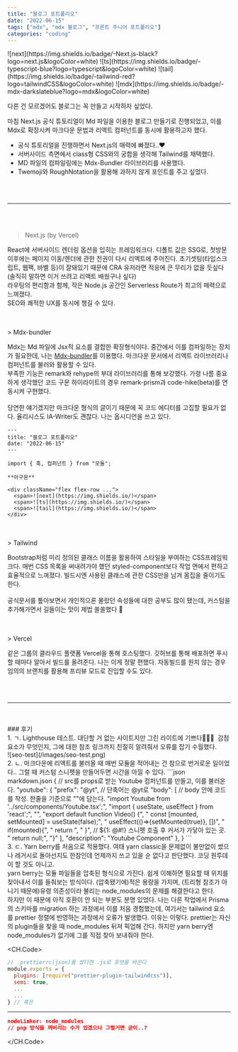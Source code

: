 ```yaml
---
title: "블로그 포트폴리오"
date: "2022-06-15"
tags: ["mdx", "mdx 블로그", "프론트 주니어 포트폴리오"]
categories: "coding"
---
```



<div className="flex flex-row justify-center space-x-1 mb-16">
  <span>![next](https://img.shields.io/badge/-Next.js-black?logo=next.js&logoColor=white)</span>
  <span>![ts](https://img.shields.io/badge/-typescript-blue?logo=typescript&logoColor=white)</span>
  <span>![tail](https://img.shields.io/badge/-tailwind-red?logo=tailwindCSS&logoColor=white)</span>
  <span>![mdx](https://img.shields.io/badge/-mdx-darkslateblue?logo=mdx&logoColor=white)</span>
</div>

다른 건 모르겠어도 블로그는 꼭 만들고 시작하자 싶었다.

마침 Next.js 공식 튜토리얼이 Md 파일을 이용한 블로그 만들기로 진행되었고, 이를 Mdx로 확장시켜 마크다운 문법과 리액트 컴퍼넌트를 동시에 활용하고자 했다.

- 공식 튜토리얼을 진행하면서 Next.js의 매력에 빠졌다..♥️
- 서버사이드 측면에서 class형 CSS와의 궁합을 생각해 Tailwind를 채택했다.
- MD 파일의 컴파일링에는 Mdx-Bundler 라이브러리를 사용했다.
- Twemoji와 RoughNotation을 활용해 과하지 않게 포인트를 주고 싶었다.

<br />
<br />
<hr/>
<br />
<br />

> Next.js (by Vercel)

React에 서버사이드 렌더링 옵션을 입히는 프레임워크다. 디폴트 값은 SSG로, 첫방문 이후에는 페이지 이동/렌더에 관한 전권이 다시 리액트에 주어진다. 초기셋팅(타입스크립트, 웹팩, 바벨 등)이 잘돼있기 때문에 CRA 유저라면 적응에 큰 무리가 없을 듯싶다(솔직히 말하면 이거 쓰려고 리액트 배웠구나 싶다)  
라우팅의 편리함과 함께, 작은 Node.js 공간인 Serverless Route가 최고의 매력으로 느껴졌다.  
SEO와 쾌적한 UX를 동시에 챙길 수 있다.

<br />
<br />
> Mdx-bundler

Mdx는 Md 파일에 Jsx적 요소를 결합한 확장형식이다. 중간에서 이를 컴파일하는 장치가 필요한데, 나는 [Mdx-bundler](https://www.iamyadav.com/blogs/use-mdx-bundler-with-next-js)를 이용했다. 마크다운 문서에서 리액트 라이브러리나 컴퍼넌트를 불러와 활용할 수 있다.  
부족한 기능은 remark와 rehype의 부대 라이브러리를 통해 보강했다. 가령 나름 중요하게 생각했던 코드 구문 하이라이트의 경우 remark-prism과 code-hike(beta)를 연동시켜 구현했다.  
<br/>
당연한 얘기겠지만 마크다운 형식의 글이기 때문에 꼭 코드 에디터를 고집할 필요가 없다. 율리시스도 IA-Writer도 괜찮다. 나는 옵시디언을 쓰고 있다.

```mdx 예시.mdx
---
title: "블로그 포트폴리오"
date: "2022-06-15"
---

import { 훅, 컴퍼넌트 } from "모듈";

**아구몬**

<div className="flex flex-row ...">
  <span>![next](https://img.shields.io/)</span>
  <span>![ts](https://img.shields.io/)</span>
  <span>![tail](https://img.shields.io/)</span>
</div>
```
<br />
<br />
> Tailwind

Bootstrap처럼 미리 정의된 클래스 이름을 활용하여 스타일을 부여하는 CSS프레임워크다. 매번 CSS 목록을 써내려가야 했던 styled-component보다 작업 면에서 편하고 효율적으로 느껴졌다. 빌드시엔 사용된 클래스에 관한 CSS만을 남겨 몸집을 줄이기도 한다.  
<br/>
공식문서를 톺아보면서 개인적으론 몰랐던 속성들에 대한 공부도 많이 됐는데, 커스텀을 추가해가면서 길들이는 맛이 제법 쏠쏠했다 🙊

<br />
<br />
> Vercel

같은 그룹의 클라우드 플랫폼 Vercel을 통해 호스팅했다. 깃허브를 통해
배포하면 푸시할 때마다 알아서 빌드를 올려준다. 나는 이게 정말 편했다. 자동빌드를 원치 않는
경우 임의의 브랜치를 활용해 프리뷰 모드로 진입할 수도 있다.

<br />
<br />
<hr/>
<br />
<br />
### 후기
<br />
1. ㄱ. Lighthouse 테스트. 대단할 거 없는 사이트지만 그린 라이트에 기쁘다🙇‍♀️🎉 &nbsp;감점 요소가 무엇인지, 그에 대한 참조 링크까지 친절히 알려줘서 오류를 잡기 수월했다.  
<br/>
![seo-test](/images/seo-test.png)
<br/>
2. ㄴ. 마크다운에 리액트를 불러올 때 매번 모듈을 적어내는 건 참으로 번거로운 일이었다.. 그럴 때 커스텀 스니펫을 만들어두면 시간을 아낄 수 있다. 
```json markdown.json
{ // src를 props로 받는 Youtube 컴퍼넌트를 만들고, 이를 불러온다.
  "youtube": {
    "prefix": "@yt", // 단축어는 @yt로
    "body": [ // body 안에 코드를 작성. 한줄을 기준으로 ""에 담는다.
      "import Youtube from '../src/components/Youtube.tsx';",
      "import { useState, useEffect } from 'react';",
      "",
      "export default function Video() {",
      "  const [mounted, setMounted] = useState(false);",
      "  useEffect(()=>{setMounted(true)}, [])",
      "  if(mounted){",
      "    return <Youtube src={'${1:/* url paste */}'} />",
      "  }", // ${1: @#!} 스니펫 호출 후 커서가 가닿아 있는 곳. 
      "  return null;",
      "}"
    ],
    "description": "Youtube Component"
  },
}
```
<br/>
3. ㄷ. Yarn berry를 처음으로 적용했다. 여태 yarn classic을 문제없이 불만없이 썼으나 레거시로 돌아선지도 한참인데 언제까지 쓰고 있을 순 없다고 판단했다. 코딩 원투데이 할 것도 아니고.  
<br/>
yarn berry는 모듈 파일들을 압축된 형식으로 가진다. 쉽게 이해하면 필요할 때 위치를 찾아내서 이를 들춰보는 방식이다. (압축됐기에)적은 용량을 가지며, (트리형 참조가 아니기 때문에)유령 의존성이라 불리는 node_modules의 문제를 해결한다고 한다.  
<br/>
하지만 이 때문에 아직 호환이 안 되는 부분도 분명 있었다. 나는 다른 작업에서 Prisma의 스키마를 migration 하는 과정에서 이를 처음 경험했는데, 여기서는 tailwind 요소를 prettier 정렬에 반영하는 과정에서 오류가 발생했다. 이유는 이렇다.  
prettier는 자신의 plugin들을 찾을 때 node_modules 뒤져 픽업해 간다. 하지만 yarn berry엔 node_modules가 없기에 그를 직접 찾아 보내줘야 한다.

<CH.Code>
```js .prettierrc.js
// .prettierrc(json)를 썼다면 .js로 포맷을 바꾼다
module.exports = {
  plugins: [require("prettier-plugin-tailwindcss")],
  semi: true,
  ...
  ...
} // 혹은
```
---
```json .yarnrc.yml
nodeLinker: node_modules
// pnp 방식을 꺼버리는 수가 있겠으나 그럴거면 굳이..?
```
</CH.Code>



      
      
